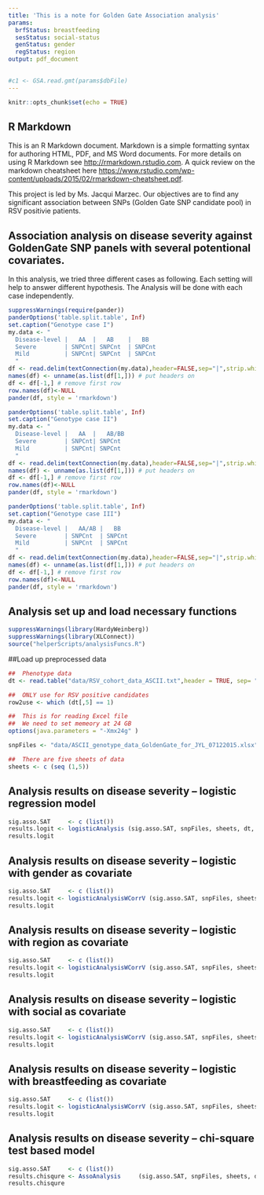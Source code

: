 ```yaml
---
title: 'This is a note for Golden Gate Association analysis'
params:
  brfStatus: breastfeeding
  sesStatus: social-status
  genStatus: gender
  regStatus: region
output: pdf_document

  
#c1 <- GSA.read.gmt(params$dbFile)
---
```


```r
knitr::opts_chunk$set(echo = TRUE)
```

## R Markdown

This is an R Markdown document. Markdown is a simple formatting syntax for authoring HTML, PDF, and MS Word documents. For more details on using R Markdown see <http://rmarkdown.rstudio.com>. A quick review on the markdown cheatsheet here <https://www.rstudio.com/wp-content/uploads/2015/02/rmarkdown-cheatsheet.pdf>.


This project is led by Ms. Jacqui Marzec. Our objectives are to find any significant association between SNPs (Golden Gate SNP candidate pool) in RSV positivie patients.

## Association analysis on disease severity against GoldenGate SNP panels with several potentional covariates.

In this analysis, we tried three different cases as following. Each setting will help to answer different hypothesis. The Analysis will be done with each case independently.



```r
suppressWarnings(require(pander))
panderOptions('table.split.table', Inf)
set.caption("Genotype case I")
my.data <- "
  Disease-level |   AA  |   AB    |   BB   
  Severe        | SNPCnt| SNPCnt  | SNPCnt  
  Mild          | SNPCnt| SNPCnt  | SNPCnt 
  "
df <- read.delim(textConnection(my.data),header=FALSE,sep="|",strip.white=TRUE,stringsAsFactors=FALSE)
names(df) <- unname(as.list(df[1,])) # put headers on
df <- df[-1,] # remove first row
row.names(df)<-NULL
pander(df, style = 'rmarkdown')

panderOptions('table.split.table', Inf)
set.caption("Genotype case II")
my.data <- "
  Disease-level |   AA  |   AB/BB    
  Severe        | SNPCnt| SNPCnt    
  Mild          | SNPCnt| SNPCnt   
  "
df <- read.delim(textConnection(my.data),header=FALSE,sep="|",strip.white=TRUE,stringsAsFactors=FALSE)
names(df) <- unname(as.list(df[1,])) # put headers on
df <- df[-1,] # remove first row
row.names(df)<-NULL
pander(df, style = 'rmarkdown')

panderOptions('table.split.table', Inf)
set.caption("Genotype case III")
my.data <- "
  Disease-level |   AA/AB |   BB       
  Severe        | SNPCnt  | SNPCnt    
  Mild          | SNPCnt  | SNPCnt   
  "
df <- read.delim(textConnection(my.data),header=FALSE,sep="|",strip.white=TRUE,stringsAsFactors=FALSE)
names(df) <- unname(as.list(df[1,])) # put headers on
df <- df[-1,] # remove first row
row.names(df)<-NULL
pander(df, style = 'rmarkdown')

```


## Analysis set up and load necessary functions

```r
suppressWarnings(library(HardyWeinberg))
suppressWarnings(library(XLConnect))
source("helperScripts/analysisFuncs.R")
```



##Load up preprocessed data
```r

##  Phenotype data
dt <- read.table("data/RSV_cohort_data_ASCII.txt",header = TRUE, sep= "\t")

##  ONLY use for RSV positive candidates
row2use <- which (dt[,5] == 1)

##  This is for reading Excel file
##  We need to set memeory at 24 GB
options(java.parameters = "-Xmx24g" )

snpFiles <- "data/ASCII_genotype_data_GoldenGate_for_JYL_07122015.xlsx"

##  There are five sheets of data
sheets <- c (seq (1,5))

```



## Analysis results on disease severity -- logistic regression model
```r
sig.asso.SAT     <- c (list())
results.logit <- logisticAnalysis (sig.asso.SAT, snpFiles, sheets, dt, 6, row2use)
results.logit
```

## Analysis results on disease severity -- logistic with gender as covariate
```r
sig.asso.SAT     <- c (list())
results.logit <- logisticAnalysisWCorrV (sig.asso.SAT, snpFiles, sheets, dt, 6, row2use, params$genStatus)
results.logit
```


## Analysis results on disease severity -- logistic with region as covariate
```r
sig.asso.SAT     <- c (list())
results.logit <- logisticAnalysisWCorrV (sig.asso.SAT, snpFiles, sheets, dt, 6, row2use, params$regStatus)
results.logit
```

## Analysis results on disease severity -- logistic with social as covariate
```r
sig.asso.SAT     <- c (list())
results.logit <- logisticAnalysisWCorrV (sig.asso.SAT, snpFiles, sheets, dt, 6, row2use, params$sesStatus)
results.logit
```


## Analysis results on disease severity -- logistic with breastfeeding as covariate
```r
sig.asso.SAT     <- c (list())
results.logit <- logisticAnalysisWCorrV (sig.asso.SAT, snpFiles, sheets, dt, 6, row2use, params$brfStatus)
results.logit
```


## Analysis results on disease severity -- chi-square test based model
```r
sig.asso.SAT     <- c (list())
results.chisqure <- AssoAnalysis     (sig.asso.SAT, snpFiles, sheets, dt, 6, row2use)
results.chisqure
```
